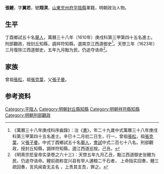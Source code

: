 {{明清人物信息框
| 姓名 = 張鯉
| 原名 =
| 圖片名稱= 
| 圖片大小 =
| 圖片說明 = 
| 最高職務 = 江西道监察御史
| 國家 = 大明 
| 爵位 =
| 籍貫 = [[山東|山東]][[兖州府|兖州府]][[平陰縣|平陰縣]]軍籍
| 族裔 = 
| 字號 = 字翼若，號翔溟
| 諡號 =
| 出生日期 = 辛巳十二月初二日
| 出生地點 =
| 逝世日期 = 卒年不詳
| 逝世地點 =
| 墓葬 =
| 配偶 = 
| 親屬 = 
| 出身 = 
* 萬曆二十五年丁酉科舉人
* 萬曆三十八年庚戌科進士
| 經歷 =
| 著作 =  
}}
'''張鯉'''{{BD|1582年||？年||}}，字'''翼若'''，號'''翔溟'''，[[山東|山東]][[兖州府|兖州府]][[平陰縣|平陰縣]]軍籍，明朝政治人物。

== 生平 ==
丁酉鄉試五十名[[舉人|舉人]]，萬曆三十八年（1610年）庚戌科第三甲第四十五名進士。刑部觀政，授封丘知縣，調祥符知縣，選南京江西道御史<ref>《萬曆三十八年庚戌科序齒錄》：治《[[書|書]]》，年二十九歲中式萬曆三十八年庚戌科第三甲第四十五名進士。辛巳十二月初二日生，行一，曾祖[[張松|張松]]，祖[[張克葉|張克葉]]，父[[張子曼|張子曼]]。中式丁酉鄉試五十名[[舉人|舉人]]，[[會試|會試]]中式二百七十八名。刑部觀政，授封丘知縣，調祥符知縣，選江西道巡按。己丑。</ref>。天啓三年（1623年）三月復除江西道御史，五年九月黜为民，仍追夺诰命<ref>《明熹宗悊皇帝实录卷之六十三》：天啓五年九月乙丑，黜江西道御史张鲤为民，仍追夺诰命。鲤前疏称宜兴县有举人逋粮二千石者， 上命指实回奏，鲤三疏回奏，言风闻查无主名 ，上责其支吾，罪之。</ref>。

==家族== 
曾祖[[張松|張松]]，祖[[張克葉|張克葉]]，父[[張子曼|張子曼]]。

== 参考资料 ==
{{reflist}}

{{start box}}
{{s-off}}
{{s-before|[[王鹤龄_(明朝)|王鹤龄]]<br>}}
{{s-title|明朝祥符县知县|1611年—1613年}}
{{s-after|[[胡沾恩|胡沾恩]]<br>}}
{{end box}}

{{萬曆三十八年庚戌科殿试金榜}}

{{Authority control}}

{{DEFAULTSORT:Zhang張}}
[[Category:平陰人|Category:平陰人]]
[[Category:明朝封丘縣知縣|Category:明朝封丘縣知縣]]
[[Category:明朝祥符縣知縣|Category:明朝祥符縣知縣]]
[[Category:明朝刑部觀政|Category:明朝刑部觀政]]


{{明朝人物小作品}}